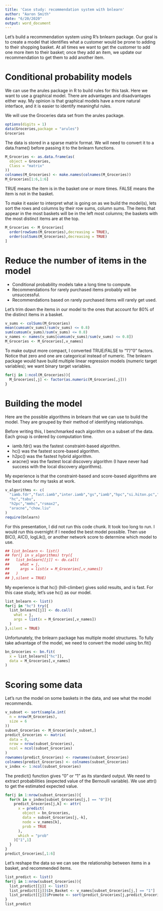 ---
title: 'Case study: recommendation system with bnlearn'
author: "Aaron Smith"
date: "6/20/2020"
output: word_document
---

Let's build a recommendation system using R's bnlearn package. Our goal is to create a model that identifies what a customer would be prone to adding to their shopping basket. At all times we want to get the customer to add one more item to their basket; once they add an item, we update our recommendation to get them to add another item.

# Conditional probability models

We can use the arules package in R to build rules for this task. Here we want to use a graphical model. There are advantages and disadvantages either way. My opinion is that graphical models have a more natural interface, and it is easier to identify meaningful rules.

We will use the Groceries data set from the arules package.

```{r}
options(digits = 1)
data(Groceries,package = "arules")
Groceries
```

The data is stored in a sparse matrix format. We will need to convert it to a data.frame() before passing it to the bnlearn functions.

```{r}
M_Groceries <- as.data.frame(as(
  object = Groceries,
  Class = "matrix"
))
colnames(M_Groceries) <- make.names(colnames(M_Groceries))
M_Groceries[1:6,1:6]
```

TRUE means the item is in the basket one or more times. FALSE means the item is not in the basket.

To make it easier to interpret what is going on as we build the model(s), lets sort the rows and columns by their row sums, column sums. The items that appear in the most baskets will be in the left most columns; the baskets with the most distinct items are at the top.

```{r}
M_Groceries <- M_Groceries[
  order(rowSums(M_Groceries),decreasing = TRUE),
  order(colSums(M_Groceries),decreasing = TRUE)
]
```

# Reduce the number of items in the model

* Conditional probability models take a long time to compute.
* Recommendations for rarely purchased items probably will be unsuccessful.
* Recommendations based on rarely purchased items will rarely get used.

Let's trim down the items in our model to the ones that account for 80% of the distinct items in a basket.

```{r}
v_sums <- colSums(M_Groceries)
mean(cumsum(v_sums)/sum(v_sums) <= 0.8)
sum(cumsum(v_sums)/sum(v_sums) <= 0.8)
v_names <- names(v_sums[cumsum(v_sums)/sum(v_sums) <= 0.8])
M_Groceries <- M_Groceries[,v_names]
```

To make output more compact, I converted TRUE/FALSE to "1"/"0" factors. Notice that zero and one are categorical instead of numeric. The bnlearn package would have build multiple linear regression models (numeric target variables); we want binary target variables.

```{r}
for(j in 1:ncol(M_Groceries)){
  M_Groceries[,j] <- factor(as.numeric(M_Groceries[,j]))
}
```

# Building the model

Here are the possible algorithms in bnlearn that we can use to build the model. They are grouped by their method of identifying relationships.

Before writing this, I benchmarked each algorithm on a subset of the data. Each group is ordered by computation time. 

* iamb.fdr() was the fastest constraint-based algorithm.
* hc() was the fastest score-based algorithm.
* h2pc() was the fastest hybrid algorithm.
* aracne() was the fastest local discovery algorithm (I have never had success with the local discovery algorithms).

My experience is that the constraint-based and score-based algorithms are the best ones for my tasks at work.

```{r}
v_algorithms <- c(
  "iamb.fdr","fast.iamb","inter.iamb","gs","iamb","hpc","si.hiton.pc","mmpc","pc.stable",
  "hc","tabu",
  "h2pc","mmhc","rsmax2",
  "aracne","chow.liu"
)
require(bnlearn)
```

For this presentation, I did not run this code chunk. It took too long to run. I would run this overnight if I needed the best model possible. Then use BIC(), AIC(), logLik(), or another network score to determine which model to use.

```{r}
## list_bnlearn <- list()
## for(j in v_algorithms) try({
##   list_bnlearn[[j]] <- do.call(
##     what = j,
##     args = list(x = M_Groceries[,v_names])
##   )
## },silent = TRUE)
```

My experience is that hc() (hill-climber) gives solid results, and is fast. For this case study, let's use hc() as our model.

```{r}
list_bnlearn <- list()
for(j in "hc") try({
  list_bnlearn[[j]] <- do.call(
    what = j,
    args = list(x = M_Groceries[,v_names])
  )
},silent = TRUE)
```

Unfortunately, the bnlearn package has multiple model structures. To fully take advantage of the model, we need to convert the model using bn.fit()

```{r}
bn_Groceries <- bn.fit(
  x = list_bnlearn[["hc"]],
  data = M_Groceries[,v_names]
)
```

# Scoring some data

Let's run the model on some baskets in the data, and see what the model recommends.

```{r}
v_subset <- sort(sample.int(
  n = nrow(M_Groceries),
  size = 6
))
subset_Groceries <- M_Groceries[v_subset,]
predict_Groceries <- matrix(
  data = 0,
  nrow = nrow(subset_Groceries),
  ncol = ncol(subset_Groceries)
)
rownames(predict_Groceries) <- rownames(subset_Groceries)
colnames(predict_Groceries) <- colnames(subset_Groceries)
v_index <- 1:ncol(subset_Groceries)
```

The predict() function gives "0" or "1" as its standard output. We need to extract probabilities (expected value of the Bernoulli variable). We use attr() to get the estimated expected value.

```{r}
for(j in 1:nrow(subset_Groceries)){
  for(k in v_index[subset_Groceries[j,] == "0"]){
    predict_Groceries[j,k] <- attr(
      x = predict(
        object = bn_Groceries,
        data = subset_Groceries[j,-k],
        node = v_names[k],
        prob = TRUE
      ),
      which = "prob"
    )["1",1]
  }
}
predict_Groceries[,1:6]
```

Let's reshape the data so we can see the relationship between items in a basket, and recommended items.

```{r}
list_predict <- list()
for(j in 1:nrow(subset_Groceries)){
  list_predict[[j]] <- list()
  list_predict[[j]]$In_Basket <- v_names[subset_Groceries[j,] == "1"]
  list_predict[[j]]$Promote <- sort(predict_Groceries[j,predict_Groceries[j,] > 0],decreasing = TRUE)
}
list_predict
```
